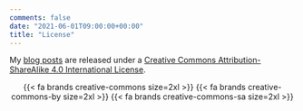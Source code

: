 ```yaml
---
comments: false
date: "2021-06-01T09:00:00+00:00"
title: "License"
---
```


My [blog posts](/blog) are released under a [Creative Commons Attribution-ShareAlike 4.0 International License](http://creativecommons.org/licenses/by-sa/4.0/).

<center>{{< fa brands creative-commons size=2xl >}} {{< fa brands creative-commons-by size=2xl >}} {{< fa brands creative-commons-sa size=2xl >}}</center>
